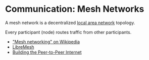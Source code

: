 # Communication: Mesh Networks

A mesh network is a decentralized [local area network](https://en.wikipedia.org/wiki/Local_area_network) topology.

Every participant (node) routes traffic from other participants.

- ["Mesh networking" on Wikipedia](https://en.wikipedia.org/wiki/Mesh_networking)
- [LibreMesh](https://libremesh.org/)
- [Building the Peer-to-Peer Internet](https://tomeshnet.github.io/p2p-internet-workshop/)
